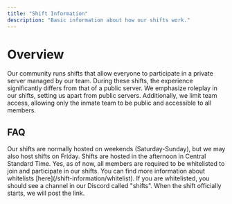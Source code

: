 ```yaml
---
title: "Shift Information"
description: "Basic information about how our shifts work."
---
```


# Overview

Our community runs shifts that allow everyone to participate in a private server managed by our team. During these shifts, the experience significantly differs from that of a public server. We emphasize roleplay in our shifts, setting us apart from public servers. Additionally, we limit team access, allowing only the inmate team to be public and accessible to all members.

## FAQ

<Card title="When are shifts hosted?" icon="clock">
  Our shifts are normally hosted on weekends (Saturday-Sunday), but we may also host shifts on Friday. Shifts are hosted in the afternoon in Central Standard Time.
</Card>

<Card title="Do I need to be whitelisted?" icon="list">
  Yes, as of now, all members are required to be whitelisted to join and participate in our shifts. You can find more information about whitelists [here](/shift-information/whitelist).
</Card>

<Card title="Where can I join the shift?" icon="link">
  If you are whitelisted, you should see a channel in our Discord called "shifts". When the shift officially starts, we will post the link.
</Card>